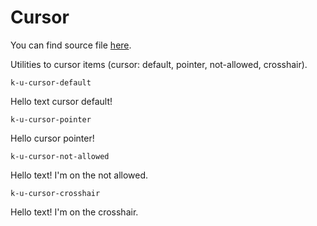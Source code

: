 
<Meta title="Documentation/Utilities/Cursor" />

# Cursor

You can find source file [here](https://github.com/KissKissBankBank/kitten/blob/master/assets/stylesheets/kitten/utilities/_cursor.scss).

Utilities to cursor items (cursor: default, pointer, not-allowed, crosshair).

`k-u-cursor-default`
<Canvas>
  <p className="k-u-cursor-default">
    Hello text cursor default!
  </p>
</Canvas>

`k-u-cursor-pointer`
<Canvas>
  <p className="k-u-cursor-pointer">
    Hello cursor pointer!
  </p>
</Canvas>

`k-u-cursor-not-allowed`
<Canvas>
  <p className="k-u-cursor-not-allowed">
    Hello text! I'm on the not allowed.
  </p>
</Canvas>

`k-u-cursor-crosshair`
<Canvas>
  <p className="k-u-cursor-crosshair">
    Hello text! I'm on the crosshair.
  </p>
</Canvas>
